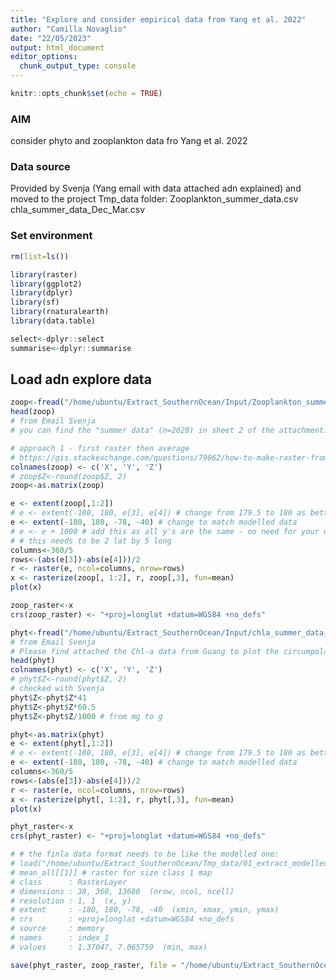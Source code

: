 ```yaml
---
title: "Explore and consider empirical data from Yang et al. 2022"
author: "Camilla Novaglio"
date: "22/05/2023"
output: html_document
editor_options: 
  chunk_output_type: console
---
```


```r
knitr::opts_chunk$set(echo = TRUE)
```

### AIM

consider phyto and zooplankton data fro Yang et al. 2022

### Data source 

Provided by Svenja (Yang email with data attached adn explained) and moved to the project Tmp_data folder: 
Zooplankton_summer_data.csv
chla_summer_data_Dec_Mar.csv

### Set environment 

```r

rm(list=ls())

library(raster) 
library(ggplot2) 
library(dplyr)
library(sf)
library(rnaturalearth)
library(data.table)

select<-dplyr::select
summarise<-dplyr::summarise

```

## Load adn explore data  

```r

zoop<-fread("/home/ubuntu/Extract_SouthernOcean/Input/Zooplankton_summer_data.csv", data.table = FALSE)
head(zoop)
# from Email Svenja 
# you can find the "summer data" (n=2028) in sheet 2 of the attachment. The mean biomass in each cell (2° latitude × 5° logitiude) is just the simple arithmetic mean of all biomass in that cell. For example, if 40 records were found in a specific cell (160°E-165°E, 60°S-62°S), the value shown in our Fig. 2b is the mean of these 40 value. You can use "fishnet" tool in Arcgis (Arctoolbox/Data Management Tools/Sampling/Create Fishnet) to finish the average procedure. I wish this helps and feel free to contact me if you have any questions about the data or the use of Arcgis.

# approach 1 - first raster then average 
# https://gis.stackexchange.com/questions/79062/how-to-make-raster-from-irregular-point-data-without-interpolation
colnames(zoop) <- c('X', 'Y', 'Z')
# zoop$Z<-round(zoop$Z, 2)
zoop<-as.matrix(zoop)

e <- extent(zoop[,1:2])
# e <- extent(-180, 180, e[3], e[4]) # change from 179.5 to 180 as better for mapping  
e <- extent(-180, 180, -78, -40) # change to match modelled data
# e <- e + 1000 # add this as all y's are the same - no need for your data
# # this needs to be 2 lat by 5 long 
columns<-360/5 
rows<-(abs(e[3])-abs(e[4]))/2 
r <- raster(e, ncol=columns, nrow=rows) 
x <- rasterize(zoop[, 1:2], r, zoop[,3], fun=mean)
plot(x)

zoop_raster<-x
crs(zoop_raster) <- "+proj=longlat +datum=WGS84 +no_defs" 

phyt<-fread("/home/ubuntu/Extract_SouthernOcean/Input/chla_summer_data_Dec_Mar.csv", data.table = FALSE)
# from Email Svenja 
# Please find attached the Chl-a data from Guang to plot the circumpolar phytoplankton data. If I understood correctly, the data are in Chl mg m-3. To convert to depth-integrated g Chl m-2, you need to multiply the values by 41. Then, they assumed a C:Chl-a ratio of 60.5.
head(phyt)
colnames(phyt) <- c('X', 'Y', 'Z')
# phyt$Z<-round(phyt$Z, 2)
# checked with Svenja
phyt$Z<-phyt$Z*41
phyt$Z<-phyt$Z*60.5
phyt$Z<-phyt$Z/1000 # from mg to g

phyt<-as.matrix(phyt)
e <- extent(phyt[,1:2])
# e <- extent(-180, 180, e[3], e[4]) # change from 179.5 to 180 as better for mapping  
e <- extent(-180, 180, -78, -40) # change to match modelled data
columns<-360/5 
rows<-(abs(e[3])-abs(e[4]))/2 
r <- raster(e, ncol=columns, nrow=rows) 
x <- rasterize(phyt[, 1:2], r, phyt[,3], fun=mean)
plot(x)

phyt_raster<-x
crs(phyt_raster) <- "+proj=longlat +datum=WGS84 +no_defs" 

# # the finla data format needs to be like the modelled one: 
# load("/home/ubuntu/Extract_SouthernOcean/Tmp_data/01_extract_modelled_data_SO_means_narmF.RData")
# mean_all[[1]] # raster for size class 1 map
# class      : RasterLayer 
# dimensions : 38, 360, 13680  (nrow, ncol, ncell)
# resolution : 1, 1  (x, y)
# extent     : -180, 180, -78, -40  (xmin, xmax, ymin, ymax)
# crs        : +proj=longlat +datum=WGS84 +no_defs 
# source     : memory
# names      : index_1 
# values     : 1.37047, 7.065759  (min, max)

save(phyt_raster, zoop_raster, file = "/home/ubuntu/Extract_SouthernOcean/Tmp_data/03_work_with_empirical.RData")

```

